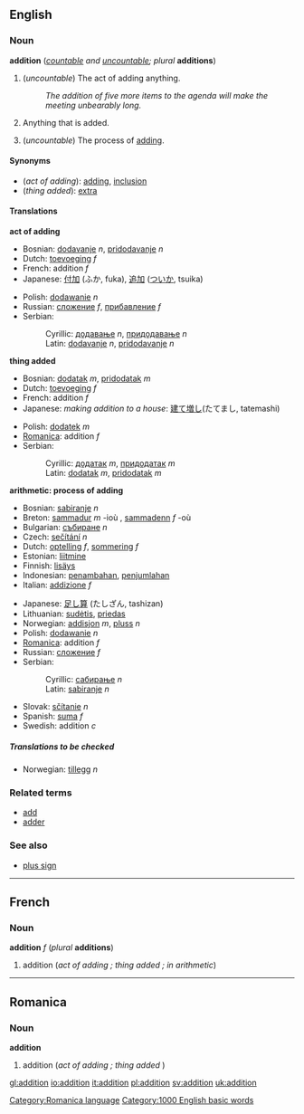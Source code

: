 {{wikipedia}}
==English==
===Noun===
'''addition''' (''[[countable]] and [[uncountable]]; plural'' '''additions''')

#<!--DefA-->(''uncountable'') The act of adding anything.
#:''The addition of five more items to the agenda will make the meeting unbearably long.''
#<!--DefB-->Anything that is added.
#<!--DefC-->{{arithmetic}} (''uncountable'') The process of [[add]]ing.

====Synonyms====
*<!--DefA-->(''act of adding''): [[add]]ing, [[inclusion]]
*<!--DefB-->(''thing added''): [[extra]]

====Translations====
<!--DefA-->'''act of adding'''
{{top}}
*Bosnian: [[dodavanje]] ''n'', [[pridodavanje]] ''n''
*Dutch: [[toevoeging]] ''f''
*French: addition ''f''
*Japanese: [[付加]] (ふか, fuka), [[追加]] ([[ついか]], tsuika)
{{mid}}
*Polish: [[dodawanie]] ''n''
*Russian: [[сложение]] ''f'', [[прибавление]] ''f''
*Serbian:
*:Cyrillic: [[додавање]] ''n'', [[придодавање]] ''n''
*:Latin: [[dodavanje]] ''n'', [[pridodavanje]] ''n''
{{bottom}}

<!--DefB-->'''thing added'''
{{top}}
*Bosnian: [[dodatak]] ''m'', [[pridodatak]] ''m''
*Dutch: [[toevoeging]] ''f''
*French: addition ''f''
*Japanese: ''making addition to a house'': [[建て増し]](たてまし, tatemashi)
{{mid}}
*Polish: [[dodatek]] ''m''
*[[Romanica]]: addition ''f''
*Serbian:
*:Cyrillic: [[додатак]] ''m'', [[придодатак]] ''m''
*:Latin: [[dodatak]] ''m'', [[pridodatak]] ''m''
{{bottom}}

<!--DefC-->'''arithmetic: process of adding'''
{{top}}
*Bosnian: [[sabiranje]] ''n''
*Breton: [[sammadur]] ''m'' -ioù , [[sammadenn]] ''f'' -où 
*Bulgarian: [[събиране]] ''n'' 
*Czech: [[sečítání]]  ''n''
*Dutch: [[optelling]] ''f'', [[sommering]] ''f''
*Estonian: [[liitmine]] 
*Finnish: [[lisäys]] 
*Indonesian: [[tambah|penambahan]], [[jumlah|penjumlahan]] 
*Italian: [[addizione]] ''f''
{{mid}}
*Japanese: [[足し算]] (たしざん, tashizan)
*Lithuanian: [[sudėtis]], [[priedas]]
*Norwegian: [[addisjon]] ''m'', [[pluss]] ''n''
*Polish: [[dodawanie]] ''n'' 
*[[Romanica]]: addition ''f''
*Russian: [[сложение]] ''f''
*Serbian:
*:Cyrillic: [[сабирање]] ''n''
*:Latin: [[sabiranje]] ''n''
*Slovak: [[sčítanie]]  ''n''
*Spanish: [[suma]] ''f''
*Swedish: addition ''c'' 
{{bottom}}

=====Translations to be checked=====
<!--Remove this section once all of the translations below have been moved into the tables above.-->
{{checktrans}}

*Norwegian: [[tillegg]] ''n''

===Related terms===
*[[add]]
*[[adder]]<!--in computing-->

===See also===
*[[plus sign]]

----
==French==
===Noun===
'''addition''' ''f'' (''plural'' '''additions''')

# addition (''act of adding<!--DefA-->; thing added<!--DefB-->; in arithmetic<!--DefC-->'')

----
==Romanica==
[[Category:Romanica language]]
===Noun===
'''addition'''

#addition (''act of adding<!--DefA-->; thing added''<!--DefB-->)

[[Category:1000 English basic words]]

[[gl:addition]]
[[io:addition]]
[[it:addition]]
[[pl:addition]]
[[sv:addition]]
[[uk:addition]]